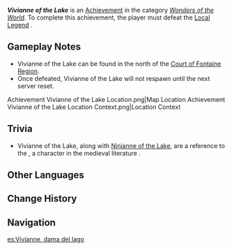 {{Achievement Infobox
|title        = Vivianne of the Lake
|id           = 81365
|order id     = 1350
|category     = Wonders of the World
|description  = Defeat the local legend, Vivianne of the Lake.
|requirements = 
|primogems    = 5
|tracking     = 
|topic        = Local Legend;Tainted Water-Spouting Phantasm
|type         = Exploration
|quest        = 
|hidden       = 1
}}
'''''Vivianne of the Lake''''' is an [[Achievement]] in the category ''[[Wonders of the World]]''. To complete this achievement, the player must defeat the [[Local Legend]] {{Enemy|Tainted Water-Spouting Phantasm|text=Vivianne of the Lake — Rift-Subduing Lake Spirit}}.

==Gameplay Notes==
* Vivianne of the Lake can be found in the north of the [[Court of Fontaine Region]].
* Once defeated, Vivianne of the Lake will not respawn until the next server reset.
<gallery>
Achievement Vivianne of the Lake Location.png|Map Location
Achievement Vivianne of the Lake Location Context.png|Location Context
</gallery>

==Trivia==
* Vivianne of the Lake, along with [[Ninianne of the Lake]], are a reference to the {{w|Lady of the Lake}}, a character in the medieval literature {{w|Matter of Britain}}.
<!--
==Video Guides==
{{EVT
|video1   = 
|caption1 = 
}}
-->
==Other Languages==
{{Other Languages
|en      = Vivianne of the Lake
|zhs     = 「湖畔的维维安涅」
|zhs_rm  = "Húpàn de Wéiwéi'ānniè"
|zht     = 「湖畔的維維安涅」
|zht_rm  = "Húpàn de Wéiwéi'ānniè"
|zh_tl   = "Vivianne of the Lakeside"
|ja      = 「湖辺のヴィヴィアン」
|ja_rm   = "Kohen no Vivian"
|ja_tl   = "Vivianne of the Lake"
|ko      = 「호숫가<->의 비비안느」
|ko_tl   = "Vivianne of the Lakeside"
|es      = Vivianne, dama del lago
|es_tl   = Vivianne, Lady of the Lake
|fr      = Vivianne du lac
|fr_tl   = Vivianne of the Lake
|ru      = Дева озера Вивианна
|ru_tl   = Maiden of the Lake Vivianne
|th      = "Vivianne แห่งทะเลสาบ"
|th_rm   = 
|th_tl   = 
|vi      = Vivianne Của Hồ Nước
|vi_tl   = 
|de      = „Vivianne des Sees“
|de_tl   = "Vivianne of the Lake"
|id      = Vivianne of the Lake
|pt      = Vivianne do Lago
|pt_tl   = 
|tr      = Gölün Hanımı Vivianne
|tr_tl   = Lady of the Lake, Vivianne
|it      = Vivianne del Lago
|it_tl   = 
}}

==Change History==
{{Change History|4.0}}

==Navigation==
{{Achievement Navbox}}

[[es:Vivianne, dama del lago]]